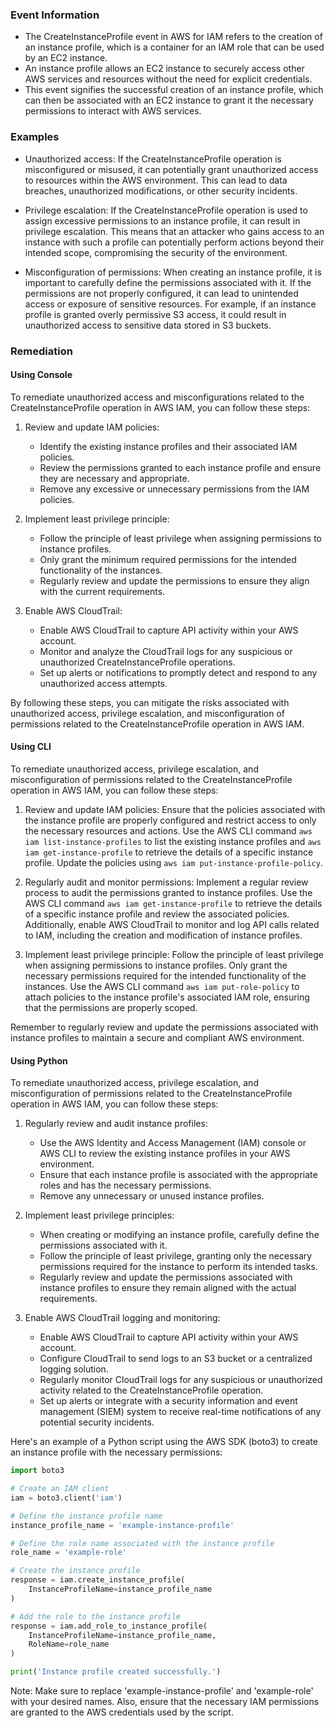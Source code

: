 
### Event Information

- The CreateInstanceProfile event in AWS for IAM refers to the creation of an instance profile, which is a container for an IAM role that can be used by an EC2 instance.
- An instance profile allows an EC2 instance to securely access other AWS services and resources without the need for explicit credentials.
- This event signifies the successful creation of an instance profile, which can then be associated with an EC2 instance to grant it the necessary permissions to interact with AWS services.


### Examples

- Unauthorized access: If the CreateInstanceProfile operation is misconfigured or misused, it can potentially grant unauthorized access to resources within the AWS environment. This can lead to data breaches, unauthorized modifications, or other security incidents.

- Privilege escalation: If the CreateInstanceProfile operation is used to assign excessive permissions to an instance profile, it can result in privilege escalation. This means that an attacker who gains access to an instance with such a profile can potentially perform actions beyond their intended scope, compromising the security of the environment.

- Misconfiguration of permissions: When creating an instance profile, it is important to carefully define the permissions associated with it. If the permissions are not properly configured, it can lead to unintended access or exposure of sensitive resources. For example, if an instance profile is granted overly permissive S3 access, it could result in unauthorized access to sensitive data stored in S3 buckets.

### Remediation

#### Using Console

To remediate unauthorized access and misconfigurations related to the CreateInstanceProfile operation in AWS IAM, you can follow these steps:

1. Review and update IAM policies: 
   - Identify the existing instance profiles and their associated IAM policies.
   - Review the permissions granted to each instance profile and ensure they are necessary and appropriate.
   - Remove any excessive or unnecessary permissions from the IAM policies.

2. Implement least privilege principle:
   - Follow the principle of least privilege when assigning permissions to instance profiles.
   - Only grant the minimum required permissions for the intended functionality of the instances.
   - Regularly review and update the permissions to ensure they align with the current requirements.

3. Enable AWS CloudTrail:
   - Enable AWS CloudTrail to capture API activity within your AWS account.
   - Monitor and analyze the CloudTrail logs for any suspicious or unauthorized CreateInstanceProfile operations.
   - Set up alerts or notifications to promptly detect and respond to any unauthorized access attempts.

By following these steps, you can mitigate the risks associated with unauthorized access, privilege escalation, and misconfiguration of permissions related to the CreateInstanceProfile operation in AWS IAM.

#### Using CLI

To remediate unauthorized access, privilege escalation, and misconfiguration of permissions related to the CreateInstanceProfile operation in AWS IAM, you can follow these steps:

1. Review and update IAM policies: Ensure that the policies associated with the instance profile are properly configured and restrict access to only the necessary resources and actions. Use the AWS CLI command `aws iam list-instance-profiles` to list the existing instance profiles and `aws iam get-instance-profile` to retrieve the details of a specific instance profile. Update the policies using `aws iam put-instance-profile-policy`.

2. Regularly audit and monitor permissions: Implement a regular review process to audit the permissions granted to instance profiles. Use the AWS CLI command `aws iam get-instance-profile` to retrieve the details of a specific instance profile and review the associated policies. Additionally, enable AWS CloudTrail to monitor and log API calls related to IAM, including the creation and modification of instance profiles.

3. Implement least privilege principle: Follow the principle of least privilege when assigning permissions to instance profiles. Only grant the necessary permissions required for the intended functionality of the instances. Use the AWS CLI command `aws iam put-role-policy` to attach policies to the instance profile's associated IAM role, ensuring that the permissions are properly scoped.

Remember to regularly review and update the permissions associated with instance profiles to maintain a secure and compliant AWS environment.

#### Using Python

To remediate unauthorized access, privilege escalation, and misconfiguration of permissions related to the CreateInstanceProfile operation in AWS IAM, you can follow these steps:

1. Regularly review and audit instance profiles:
   - Use the AWS Identity and Access Management (IAM) console or AWS CLI to review the existing instance profiles in your AWS environment.
   - Ensure that each instance profile is associated with the appropriate roles and has the necessary permissions.
   - Remove any unnecessary or unused instance profiles.

2. Implement least privilege principles:
   - When creating or modifying an instance profile, carefully define the permissions associated with it.
   - Follow the principle of least privilege, granting only the necessary permissions required for the instance to perform its intended tasks.
   - Regularly review and update the permissions associated with instance profiles to ensure they remain aligned with the actual requirements.

3. Enable AWS CloudTrail logging and monitoring:
   - Enable AWS CloudTrail to capture API activity within your AWS account.
   - Configure CloudTrail to send logs to an S3 bucket or a centralized logging solution.
   - Regularly monitor CloudTrail logs for any suspicious or unauthorized activity related to the CreateInstanceProfile operation.
   - Set up alerts or integrate with a security information and event management (SIEM) system to receive real-time notifications of any potential security incidents.

Here's an example of a Python script using the AWS SDK (boto3) to create an instance profile with the necessary permissions:

```python
import boto3

# Create an IAM client
iam = boto3.client('iam')

# Define the instance profile name
instance_profile_name = 'example-instance-profile'

# Define the role name associated with the instance profile
role_name = 'example-role'

# Create the instance profile
response = iam.create_instance_profile(
    InstanceProfileName=instance_profile_name
)

# Add the role to the instance profile
response = iam.add_role_to_instance_profile(
    InstanceProfileName=instance_profile_name,
    RoleName=role_name
)

print('Instance profile created successfully.')
```

Note: Make sure to replace 'example-instance-profile' and 'example-role' with your desired names. Also, ensure that the necessary IAM permissions are granted to the AWS credentials used by the script.

